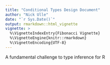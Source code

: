 ```yaml
---
title: "Conditional Types Design Document"
author: "Nick Ulle"
date: "`r Sys.Date()`"
output: rmarkdown::html_vignette
vignette: >
  %\VignetteIndexEntry{Fibonacci Vignette}
  %\VignetteEngine{knitr::rmarkdown}
  %\VignetteEncoding{UTF-8}
---
```


A fundamental challenge to type inference for R

<!-- SEE type-stable.Rmd in notes -->
